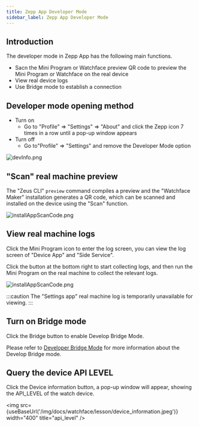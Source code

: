 ```yaml
---
title: Zepp App Developer Mode
sidebar_label: Zepp App Developer Mode
---
```



## Introduction

The developer mode in Zepp App has the following main functions.

- Sacn the Mini Program or Watchface preview QR code to preview the Mini Program or Watchface on the real device
- View real device logs
- Use Bridge mode to establish a connection

## Developer mode opening method

- Turn on
  - Go to "Profile" => "Settings" => "About" and click the Zepp icon 7 times in a row until a pop-up window appears
- Turn off
  - Go to"Profile" => "Settings" and remove the Developer Mode option

![devInfo.png](/img/docs/watchface/lesson/dev_info.jpg)

## "Scan" real machine preview

The "Zeus CLI" `preview` command compiles a preview and the "Watchface Maker" installation generates a QR code, which can be scanned and installed on the device using the "Scan" function.

![installAppScanCode.png](/img/docs/watchface/lesson/install_app_scan_code.jpg)

## View real machine logs

Click the Mini Program icon to enter the log screen, you can view the log screen of "Device App" and "Side Service".

Click the button at the bottom right to start collecting logs, and then run the Mini Program on the real machine to collect the relevant logs.

![installAppScanCode.png](/img/docs/guides/tools/real_machine_log.jpg)

:::caution
The "Settings app" real machine log is temporarily unavailable for viewing.
:::

## Turn on Bridge mode

Click the Bridge button to enable Develop Bridge Mode.

Please refer to [Developer Bridge Mode](../faq/developer-bridge-mode.md) for more information about the Develop Bridge mode.

## Query the device API LEVEL

Click the Device information button, a pop-up window will appear, showing the API_LEVEL of the watch device.

<img src={useBaseUrl('/img/docs/watchface/lesson/device_information.jpeg')} width="400" title="api_level" />
